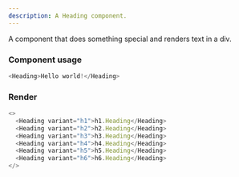 ```yaml
---
description: A Heading component.
---
```



A component that does something special and renders text in a div.

### Component usage

```js
<Heading>Hello world!</Heading>
```

### Render

```js live
<>
  <Heading variant="h1">h1.Heading</Heading>
  <Heading variant="h2">h2.Heading</Heading>
  <Heading variant="h3">h3.Heading</Heading>
  <Heading variant="h4">h4.Heading</Heading>
  <Heading variant="h5">h5.Heading</Heading>
  <Heading variant="h6">h6.Heading</Heading>
</>
```
